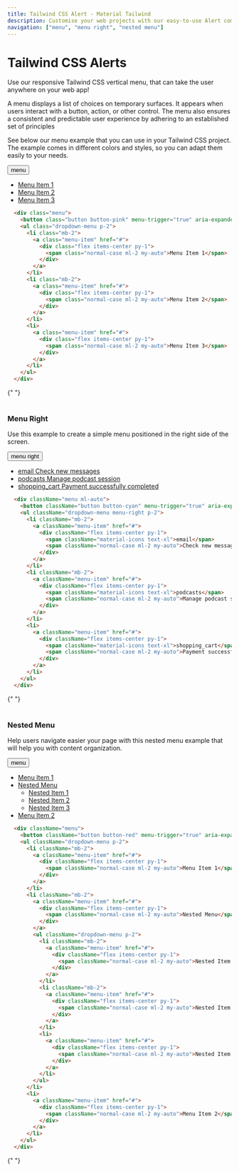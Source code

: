 ```yaml
---
title: Tailwind CSS Alert - Material Tailwind
description: Customise your web projects with our easy-to-use Alert component for Tailwind CSS using Material Design guidelines.
navigation: ["menu", "menu right", "nested menu"]
---
```


# Tailwind CSS Alerts

Use our responsive Tailwind CSS vertical menu, that can take the user anywhere on your web app!

A menu displays a list of choices on temporary surfaces. It appears when users interact with a button, action, or other control. The menu also ensures a consistent and predictable user experience by adhering to an established set of principles

See below our menu example that you can use in your Tailwind CSS project. The example comes in different colors and styles, so you can adapt them easily to your needs.
<br/>
<ComponentCard id="menu">
  <div className="menu">
    <button className="button button-pink" menu-trigger="true" aria-expanded="true" data-ripple-light="true">menu</button>
    <ul className="dropdown-menu p-2">
      <li className="mb-2">
        <a className="menu-item" href="#">
          <div className="flex items-center py-2">
            <span className="normal-case ml-2 my-auto">Menu Item 1</span>
          </div>
        </a>
      </li>
      <li className="mb-2">
        <a className="menu-item" href="#">
          <div className="flex items-center py-2">
            <span className="normal-case ml-2 my-auto">Menu Item 2</span>
          </div>
        </a>
      </li>  
      <li>
        <a className="menu-item" href="#">
          <div className="flex items-center py-2">
            <span className="normal-case ml-2 my-auto">Menu Item 3</span>
          </div>
        </a>
      </li>
    </ul>
  </div>
</ComponentCard>

```html showLineNumbers
  <div class="menu">
    <button class="button button-pink" menu-trigger="true" aria-expanded="true" data-ripple-light="true">menu</button>
    <ul class="dropdown-menu p-2">
      <li class="mb-2">
        <a class="menu-item" href="#">
          <div class="flex items-center py-1">
            <span class="normal-case ml-2 my-auto">Menu Item 1</span>
          </div>
        </a>
      </li>
      <li class="mb-2">
        <a class="menu-item" href="#">
          <div class="flex items-center py-1">
            <span class="normal-case ml-2 my-auto">Menu Item 2</span>
          </div>
        </a>
      </li>  
      <li>
        <a class="menu-item" href="#">
          <div class="flex items-center py-1">
            <span class="normal-case ml-2 my-auto">Menu Item 3</span>
          </div>
        </a>
      </li>
    </ul>
  </div>
```

{" "}
<br />
<br />

### Menu Right

Use this example to create a simple menu positioned in the right side of the screen.

<ComponentCard id="menu right">
  <div className="menu ml-auto">
    <button className="button button-cyan" menu-trigger="true" aria-expanded="true" data-ripple-light="true">menu right</button>
    <ul className="dropdown-menu menu-right p-2">
      <li className="mb-2">
        <a className="menu-item" href="#">
          <div className="flex items-center py-1">
            <span className="material-icons text-xl">email</span>
            <span className="normal-case ml-2 my-auto">Check new messages</span>
          </div>
        </a>
      </li>
      <li className="mb-2">
        <a className="menu-item" href="#">
          <div className="flex items-center py-1">
            <span className="material-icons text-xl">podcasts</span>
            <span className="normal-case ml-2 my-auto">Manage podcast session</span>
          </div>
        </a>
      </li>  
      <li>
        <a className="menu-item" href="#">
          <div className="flex items-center py-1">
            <span className="material-icons text-xl">shopping_cart</span>
            <span className="normal-case ml-2 my-auto">Payment successfully completed</span>
          </div>
        </a>
      </li>
    </ul>
  </div>
</ComponentCard>

```html showLineNumbers
  <div className="menu ml-auto">
    <button className="button button-cyan" menu-trigger="true" aria-expanded="true" data-ripple-light="true">menu right</button>
    <ul className="dropdown-menu menu-right p-2">
      <li className="mb-2">
        <a className="menu-item" href="#">
          <div className="flex items-center py-1">
            <span className="material-icons text-xl">email</span>
            <span className="normal-case ml-2 my-auto">Check new messages</span>
          </div>
        </a>
      </li>
      <li className="mb-2">
        <a className="menu-item" href="#">
          <div className="flex items-center py-1">
            <span className="material-icons text-xl">podcasts</span>
            <span className="normal-case ml-2 my-auto">Manage podcast session</span>
          </div>
        </a>
      </li>  
      <li>
        <a className="menu-item" href="#">
          <div className="flex items-center py-1">
            <span className="material-icons text-xl">shopping_cart</span>
            <span className="normal-case ml-2 my-auto">Payment successfully completed</span>
          </div>
        </a>
      </li>
    </ul>
  </div>
```
{" "}
<br />
<br />

### Nested Menu

Help users navigate easier your page with this nested menu example that will help you with content organization.

<ComponentCard id="nested menu">
  <div className="menu">
    <button className="button button-red" menu-trigger="true" aria-expanded="true" data-ripple-light="true">menu</button>
    <ul className="dropdown-menu p-2">
      <li className="mb-2">
        <a className="menu-item" href="#">
          <div className="flex items-center py-1">
            <span className="normal-case ml-2 my-auto">Menu Item 1</span>
          </div>
        </a>
      </li>
      <li className="mb-2">
        <a className="menu-item" href="#">
          <div className="flex items-center py-1">
            <span className="normal-case ml-2 my-auto">Nested Menu</span>
          </div>
        </a>
        <ul className="dropdown-menu p-2">
          <li className="mb-2">
            <a className="menu-item" href="#">
              <div className="flex items-center py-1">
                <span className="normal-case ml-2 my-auto">Nested Item 1</span>
              </div>
            </a>
          </li>
          <li className="mb-2">
            <a className="menu-item" href="#">
              <div className="flex items-center py-1">
                <span className="normal-case ml-2 my-auto">Nested Item 2</span>
              </div>
            </a>
          </li>  
          <li>
            <a className="menu-item" href="#">
              <div className="flex items-center py-1">
                <span className="normal-case ml-2 my-auto">Nested Item 3</span>
              </div>
            </a>
          </li>
        </ul>
      </li>  
      <li>
        <a className="menu-item" href="#">
          <div className="flex items-center py-1">
            <span className="normal-case ml-2 my-auto">Menu Item 2</span>
          </div>
        </a>
      </li>
    </ul>
  </div>
</ComponentCard>

```html showLineNumbers
  <div className="menu">
    <button className="button button-red" menu-trigger="true" aria-expanded="true" data-ripple-light="true">menu</button>
    <ul className="dropdown-menu p-2">
      <li className="mb-2">
        <a className="menu-item" href="#">
          <div className="flex items-center py-1">
            <span className="normal-case ml-2 my-auto">Menu Item 1</span>
          </div>
        </a>
      </li>
      <li className="mb-2">
        <a className="menu-item" href="#">
          <div className="flex items-center py-1">
            <span className="normal-case ml-2 my-auto">Nested Menu</span>
          </div>
        </a>
        <ul className="dropdown-menu p-2">
          <li className="mb-2">
            <a className="menu-item" href="#">
              <div className="flex items-center py-1">
                <span className="normal-case ml-2 my-auto">Nested Item 1</span>
              </div>
            </a>
          </li>
          <li className="mb-2">
            <a className="menu-item" href="#">
              <div className="flex items-center py-1">
                <span className="normal-case ml-2 my-auto">Nested Item 2</span>
              </div>
            </a>
          </li>  
          <li>
            <a className="menu-item" href="#">
              <div className="flex items-center py-1">
                <span className="normal-case ml-2 my-auto">Nested Item 3</span>
              </div>
            </a>
          </li>
        </ul>
      </li>  
      <li>
        <a className="menu-item" href="#">
          <div className="flex items-center py-1">
            <span className="normal-case ml-2 my-auto">Menu Item 2</span>
          </div>
        </a>
      </li>
    </ul>
  </div>
```
{" "}
